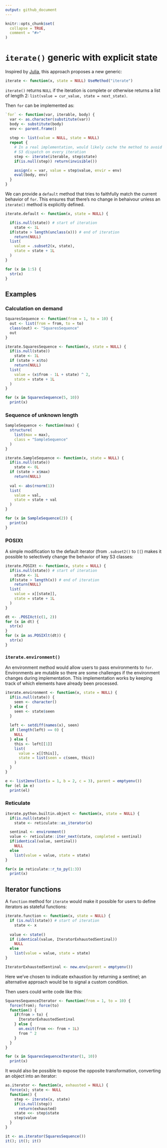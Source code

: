```yaml
---
output: github_document
---
```


<!-- README.md is generated from README.Rmd. Please edit that file -->

```r
knitr::opts_chunk$set(
  collapse = TRUE,
  comment = "#>"
)
```

# `iterate()` generic with explicit state

Inspired by
[Julia](https://docs.julialang.org/en/v1/manual/interfaces/#man-interface-iteration),
this approach proposes a new generic:

```r
iterate <- function(x, state = NULL) UseMethod("iterate")
```

`iterate()` returns `NULL` if the iteration is complete or otherwise
returns a list of length 2:
`list(value = cur_value, state = next_state)`.

Then `for` can be implemented as:

```r
`for` <- function(var, iterable, body) {
  var <- as.character(substitute(var))
  body <- substitute(body)
  env <- parent.frame()
  
  step <- list(value = NULL, state = NULL)
  repeat {
    # In a real implementation, would likely cache the method to avoid 
    # S3 dispatch on every iteration
    step <- iterate(iterable, step$state)
    if(is.null(step)) return(invisible())

    assign(x = var, value = step$value, envir = env)
    eval(body, env)
  }
}
```

We can provide a `default` method that tries to faithfully match the
current behavior of `for`. This ensures that there's no change in
behaivour unless an `iterate()` method is explicitly defined.

```r
iterate.default <- function(x, state = NULL) {

  if(is.null(state)) # start of iteration
    state <- 1L
  if(state > length(unclass(x))) # end of iteration
    return(NULL)
  list(
    value = .subset2(x, state), 
    state = state + 1L
  )
}

for (x in 1:5) {
  str(x)
}
```

## Examples

### Calculation on demand

```r
SquaresSequence <- function(from = 1, to = 10) {
  out <- list(from = from, to = to)
  class(out) <- "SquaresSequence"
  out
}

iterate.SquaresSequence <- function(x, state = NULL) {
  if(is.null(state))
    state <- 1L
  if (state > x$to)
    return(NULL)
  list(
    value = (x$from - 1L + state) ^ 2, 
    state = state + 1L
  )
}

for (x in SquaresSequence(5, 10))
  print(x)
```

### Sequence of unknown length

```r
SampleSequence <- function(max) {
  structure(
    list(max = max),
    class = "SampleSequence"
  )
}

iterate.SampleSequence <- function(x, state = NULL) {
  if(is.null(state))
    state <- 0L
  if (state > x$max)
    return(NULL)
  
  val <- abs(rnorm(1))
  list(
    value = val, 
    state = state + val
  )
}

for (x in SampleSequence(2)) {
  print(x)
}
```

### POSIXt

A simple modification to the default iterator (from `.subset2()` to
`[[`) makes it possible to selectively change the behavior of key S3
classes:

```r
iterate.POSIXt <- function(x, state = NULL) {
  if(is.null(state)) # start of iteration
    state <- 1L
  if(state > length(x)) # end of iteration
    return(NULL)
  list(
    value = x[[state]], 
    state = state + 1L
  )
}

dt <- .POSIXct(c(1, 2))
for (x in dt) {
  str(x)
}
for (x in as.POSIXlt(dt)) {
  str(x)
}
```

### `iterate.environment()`

An environment method would allow users to pass environments to `for`.
Environments are mutable so there are some challenges if the environment
changes during implementation. This implementation works by keeping
track of which elements have already been processed.

```r
iterate.environment <- function(x, state = NULL) {
  if(is.null(state)) {
    seen <- character()
  } else { 
    seen <- state$seen  
  }
  
  left <- setdiff(names(x), seen)
  if (length(left) == 0) {
    NULL
  } else {
    this <- left[[1]]
    list(
      value = x[[this]],
      state = list(seen = c(seen, this))
    )
  }
}

e <- list2env(list(a = 1, b = 2, c = 3), parent = emptyenv())
for (el in e)
  print(el)
```

### Reticulate

```r
iterate.python.builtin.object <- function(x, state = NULL) {
  if(is.null(state))
    state <- reticulate::as_iterator(x)

  sentinal <- environment()
  value <- reticulate::iter_next(state, completed = sentinal)
  if(identical(value, sentinal))
    NULL
  else
    list(value = value, state = state)
}

for(x in reticulate::r_to_py(1:3))
  print(x)
```

## Iterator functions

A `function` method for `iterate` would make it possible for users to
define iterators as stateful functions:

```r
iterate.function <- function(x, state = NULL) {
  if (is.null(state)) # start of iteration
    state <- x
  
  value <- state()
  if (identical(value, IteratorExhaustedSentinal))
    NULL
  else
    list(value = value, state = state)
}

IteratorExhaustedSentinal <- new.env(parent = emptyenv())
```

Here we've chosen to indicate exhaustion by returning a sentinel; an
alternative approach would be to signal a custom condition.

Then users could write code like this:

```r
SquaresSequenceIterator <- function(from = 1, to = 10) {
  force(from); force(to)
  function() {
    if(from > to) {
      IteratorExhaustedSentinal
    } else {
      on.exit(from <<- from + 1L)
      from ^ 2
    }
  }
}

for (x in SquaresSequenceIterator(1, 10))
  print(x)
```

It would also be possible to expose the opposite transformation,
converting an object into an iterator:

```r
as.iterator <- function(x, exhausted = NULL) {
  force(x); state <- NULL
  function() {
    step <- iterate(x, state)
    if(is.null(step))
      return(exhausted)
    state <<- step$state
    step$value
  }
}

it <- as.iterator(SquaresSequence())
it(); it(); it()
```
